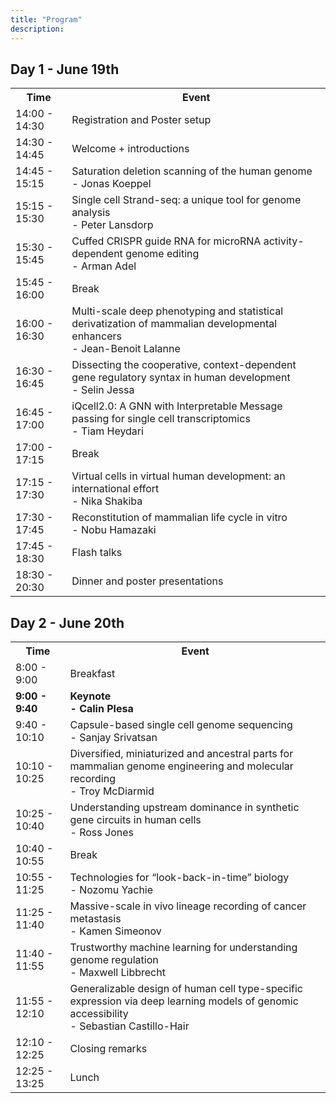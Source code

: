 ```yaml
---
title: "Program"
description: 
---
```


<!-- <div class="center-text"> -->
<!--   Find the conference abstract book <a href="SynBio Abstract Book.pdf"style="color: #133E67; font-weight: bold;"> here</a>. -->

<!-- </div> -->

<h2>Day 1 - June 19th</h2>
<div class="day-planner">
  <table>
    <tr>
      <th>Time</th>
      <th>Event</th>
    </tr>
    <tr class="misc">
      <td>14:00 - 14:30</td>
      <td>Registration and Poster setup</td>
    </tr>
    <tr class="misc">
      <td>14:30 - 14:45</td>
      <td>Welcome + introductions</td>
    </tr>
    <tr class="oral1">
      <td>14:45 - 15:15</td>
      <td>Saturation deletion scanning of the human genome<br>- Jonas Koeppel</td>
    </tr>
    <tr class="oral1">
      <td>15:15 - 15:30</td>
      <td>Single cell Strand-seq: a unique tool for genome analysis<br>- Peter Lansdorp</td>
    </tr>
    <tr class="oral1">
      <td>15:30 - 15:45</td>
      <td>Cuffed CRISPR guide RNA for microRNA activity-dependent genome editing<br>- Arman Adel</td>
    </tr>
    <tr class="break">
      <td>15:45 - 16:00</td>
      <td>Break</td>
    </tr>
    <tr class="oral2">
      <td>16:00 - 16:30</td>
      <td>Multi-scale deep phenotyping and statistical derivatization of mammalian developmental enhancers<br>- Jean-Benoit Lalanne</td>
    </tr>
    <tr class="oral2">
      <td>16:30 - 16:45</td>
      <td>Dissecting the cooperative, context-dependent gene regulatory syntax in human development<br>- Selin Jessa</td>
    </tr>
    <tr class="oral2">
      <td>16:45 - 17:00</td>
      <td>iQcell2.0: A GNN with Interpretable Message passing for single cell transcriptomics<br>- Tiam Heydari</td>
    </tr>
    <tr class="break">
      <td>17:00 - 17:15</td>
      <td>Break</td>
    </tr>
    <tr class="oral3">
      <td>17:15 - 17:30</td>
      <td>Virtual cells in virtual human development: an international effort<br>- Nika Shakiba</td>
    </tr>
    <tr class="oral3">
      <td>17:30 - 17:45</td>
      <td>Reconstitution of mammalian life cycle in vitro<br>- Nobu Hamazaki</td>
    </tr>
    <tr class="oral3">
      <td>17:45 - 18:30</td>
      <td>Flash talks</td>
    </tr>
    <tr class="poster">
      <td>18:30 - 20:30</td>
      <td>Dinner and poster presentations</td>
    </tr>
  </table>
</div>

<h2>Day 2 - June 20th</h2>
<div class="day-planner">
  <table>
    <tr>
      <th>Time</th>
      <th>Event</th>
    </tr>
    <tr class="food">
      <td>8:00 - 9:00</td>
      <td>Breakfast</td>
    </tr>
    <tr class="keynote1" style="font-weight: bold;">
      <td>9:00 - 9:40</td>
      <td>Keynote<br>- Calin Plesa</td>
    </tr>
    <tr class="oral1">
      <td>9:40 - 10:10</td>
      <td>Capsule-based single cell genome sequencing<br>- Sanjay Srivatsan</td>
    </tr>
    <tr class="oral1">
      <td>10:10 - 10:25</td>
      <td>Diversified, miniaturized and ancestral parts for mammalian genome engineering and molecular recording<br>- Troy McDiarmid</td>
    </tr>
    <tr class="oral1">
      <td>10:25 - 10:40</td>
      <td>Understanding upstream dominance in synthetic gene circuits in human cells<br>- Ross Jones</td>
    </tr>
    <tr class="break">
      <td>10:40 - 10:55</td>
      <td>Break</td>
    </tr>
    <tr class="oral2">
      <td>10:55 - 11:25</td>
      <td>Technologies for "look-back-in-time" biology<br>- Nozomu Yachie</td>
    </tr>
    <tr class="oral2">
      <td>11:25 - 11:40</td>
      <td>Massive-scale in vivo lineage recording of cancer metastasis<br>- Kamen Simeonov</td>
    </tr>
    <tr class="oral2">
      <td>11:40 - 11:55</td>
      <td>Trustworthy machine learning for understanding genome regulation<br>- Maxwell Libbrecht</td>
    </tr>
    <tr class="oral2">
      <td>11:55 - 12:10</td>
      <td>Generalizable design of human cell type-specific expression via deep learning models of genomic accessibility<br>- Sebastian Castillo-Hair</td>
    </tr>
    <tr class="misc">
      <td>12:10 - 12:25</td>
      <td>Closing remarks</td>
    </tr>
    <tr class="food">
      <td>12:25 - 13:25</td>
      <td>Lunch</td>
    </tr>
  </table>
</div>
